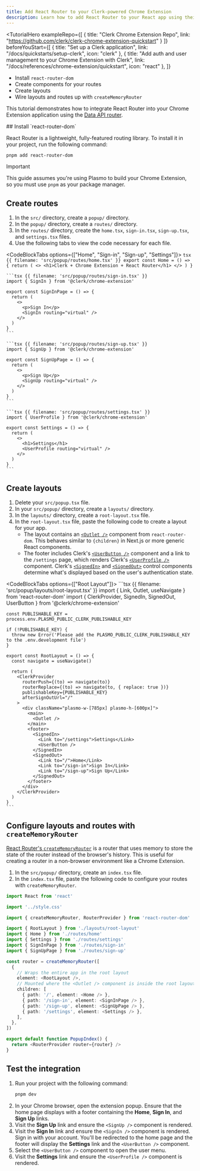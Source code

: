 ```yaml
---
title: Add React Router to your Clerk-powered Chrome Extension
description: Learn how to add React Router to your React app using their Data API router.
---
```


<TutorialHero
  exampleRepo={[
    {
      title: "Clerk Chrome Extension Repo",
      link: "https://github.com/clerk/clerk-chrome-extension-quickstart"
    }
  ]}
  beforeYouStart={[
    {
      title: "Set up a Clerk application",
      link: "/docs/quickstarts/setup-clerk",
      icon: "clerk"
    },
    {
      title: "Add auth and user management to your Chrome Extension with Clerk",
      link: "/docs/references/chrome-extension/quickstart",
      icon: "react"
    },
  ]}
>
  - Install `react-router-dom`
  - Create components for your routes
  - Create layouts
  - Wire layouts and routes up with `createMemoryRouter`
</TutorialHero>

This tutorial demonstrates how to integrate React Router into your Chrome Extension application using the [Data API router](https://reactrouter.com/en/main/routers/picking-a-router#using-v64-data-apis).

<Steps>
  ## Install `react-router-dom`

  React Router is a lightweight, fully-featured routing library. To install it in your project, run the following command:

  ```bash {{ filename: 'terminal' }}
  pnpm add react-router-dom
  ```

  > [!IMPORTANT]
  > This guide assumes you're using Plasmo to build your Chrome Extension, so you must use `pnpm` as your package manager.

  ## Create routes

  1. In the `src/` directory, create a `popup/` directory.
  1. In the `popup/` directory, create a `routes/` directory.
  1. In the `routes/` directory, create the `home.tsx`, `sign-in.tsx`, `sign-up.tsx`, and `settings.tsx` files.
  1. Use the following tabs to view the code necessary for each file.

  <CodeBlockTabs options={["Home", "Sign-in", "Sign-up", "Settings"]}>
    ```tsx {{ filename: 'src/popup/routes/home.tsx' }}
    export const Home = () => {
      return (
        <>
          <h1>Clerk + Chrome Extension + React Router</h1>
        </>
      )
    }
    ```

    ```tsx {{ filename: 'src/popup/routes/sign-in.tsx' }}
    import { SignIn } from '@clerk/chrome-extension'

    export const SignInPage = () => {
      return (
        <>
          <p>Sign In</p>
          <SignIn routing="virtual" />
        </>
      )
    }
    ```

    ```tsx {{ filename: 'src/popup/routes/sign-up.tsx' }}
    import { SignUp } from '@clerk/chrome-extension'

    export const SignUpPage = () => {
      return (
        <>
          <p>Sign Up</p>
          <SignUp routing="virtual" />
        </>
      )
    }
    ```

    ```tsx {{ filename: 'src/popup/routes/settings.tsx' }}
    import { UserProfile } from '@clerk/chrome-extension'

    export const Settings = () => {
      return (
        <>
          <h1>Settings</h1>
          <UserProfile routing="virtual" />
        </>
      )
    }
    ```
  </CodeBlockTabs>

  ## Create layouts

  1. Delete your `src/popup.tsx` file.
  1. In your `src/popup/` directory, create a `layouts/` directory.
  1. In the `layouts/` directory, create a `root-layout.tsx` file.
  1. In the `root-layout.tsx` file, paste the following code to create a layout for your app.
     - The layout contains an [`<Outlet />`](https://reactrouter.com/en/main/components/outlet) component from `react-router-dom`. This behaves similar to `{children}` in Next.js or more generic React components.
     - The footer includes Clerk's [`<UserButton />`](/docs/components/user/user-button) component and a link to the `/settings` page, which renders Clerk's [`<UserProfile />`](/docs/components/user/user-profile) component. Clerk's [`<SignedIn>`](/docs/components/control/signed-in) and [`<SignedOut>`](/docs/components/control/signed-out) control components determine what's displayed based on the user's authentication state.

  <CodeBlockTabs options={["Root Layout"]}>
    ```tsx {{ filename: 'src/popup/layouts/root-layout.tsx' }}
    import { Link, Outlet, useNavigate } from 'react-router-dom'
    import { ClerkProvider, SignedIn, SignedOut, UserButton } from '@clerk/chrome-extension'

    const PUBLISHABLE_KEY = process.env.PLASMO_PUBLIC_CLERK_PUBLISHABLE_KEY

    if (!PUBLISHABLE_KEY) {
      throw new Error('Please add the PLASMO_PUBLIC_CLERK_PUBLISHABLE_KEY to the .env.development file')
    }

    export const RootLayout = () => {
      const navigate = useNavigate()

      return (
        <ClerkProvider
          routerPush={(to) => navigate(to)}
          routerReplace={(to) => navigate(to, { replace: true })}
          publishableKey={PUBLISHABLE_KEY}
          afterSignOutUrl="/"
        >
          <div className="plasmo-w-[785px] plasmo-h-[600px]">
            <main>
              <Outlet />
            </main>
            <footer>
              <SignedIn>
                <Link to="/settings">Settings</Link>
                <UserButton />
              </SignedIn>
              <SignedOut>
                <Link to="/">Home</Link>
                <Link to="/sign-in">Sign In</Link>
                <Link to="/sign-up">Sign Up</Link>
              </SignedOut>
            </footer>
          </div>
        </ClerkProvider>
      )
    }
    ```
  </CodeBlockTabs>

  ## Configure layouts and routes with `createMemoryRouter`

  [React Router's `createMemoryRouter`](https://reactrouter.com/en/main/routers/create-memory-router) is a router that uses memory to store the state of the router instead of the browser's history. This is useful for creating a router in a non-browser environment like a Chrome Extension.

  1. In the `src/popup/` directory, create an `index.tsx` file.
  1. In the `index.tsx` file, paste the following code to configure your routes with `createMemoryRouter`.

  ```ts {{ filename: 'src/popup/index.tsx' }}
  import React from 'react'

  import '../style.css'

  import { createMemoryRouter, RouterProvider } from 'react-router-dom'

  import { RootLayout } from './layouts/root-layout'
  import { Home } from './routes/home'
  import { Settings } from './routes/settings'
  import { SignInPage } from './routes/sign-in'
  import { SignUpPage } from './routes/sign-up'

  const router = createMemoryRouter([
    {
      // Wraps the entire app in the root layout
      element: <RootLayout />,
      // Mounted where the <Outlet /> component is inside the root layout
      children: [
        { path: '/', element: <Home /> },
        { path: '/sign-in', element: <SignInPage /> },
        { path: '/sign-up', element: <SignUpPage /> },
        { path: '/settings', element: <Settings /> },
      ],
    },
  ])

  export default function PopupIndex() {
    return <RouterProvider router={router} />
  }
  ```

  ## Test the integration

  1. Run your project with the following command:
     ```bash {{ filename: 'terminal' }}
     pnpm dev
     ```
  1. In your Chrome browser, open the extension popup. Ensure that the home page displays with a footer containing the **Home**, **Sign In**, and **Sign Up** links.
  1. Visit the **Sign Up** link and ensure the `<SignUp />` component is rendered.
  1. Visit the **Sign In** link and ensure the `<SignIn />` component is rendered. Sign in with your account. You'll be redirected to the home page and the footer will display the **Settings** link and the `<UserButton />` component.
  1. Select the `<UserButton />` component to open the user menu.
  1. Visit the **Settings** link and ensure the `<UserProfile />` component is rendered.
</Steps>
